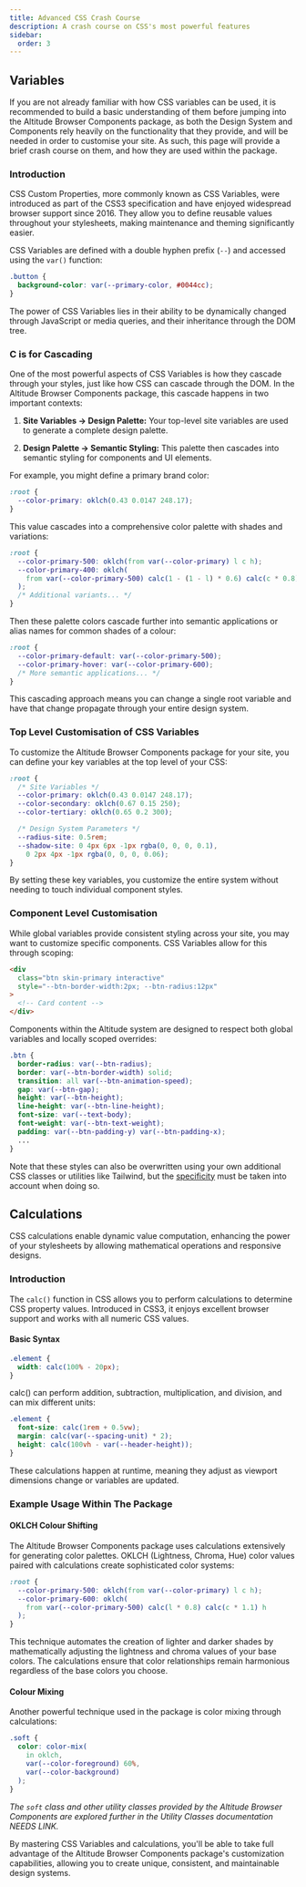 ```yaml
---
title: Advanced CSS Crash Course
description: A crash course on CSS's most powerful features
sidebar:
  order: 3
---
```


## Variables

If you are not already familiar with how CSS variables can be used, it is recommended to build a basic understanding of them before jumping into the Altitude Browser Components package, as both the Design System and Components rely heavily on the functionality that they provide, and will be needed in order to customise your site. As such, this page will provide a brief crash course on them, and how they are used within the package.

### Introduction

CSS Custom Properties, more commonly known as CSS Variables, were introduced as part of the CSS3 specification and have enjoyed widespread browser support since 2016. They allow you to define reusable values throughout your stylesheets, making maintenance and theming significantly easier.

CSS Variables are defined with a double hyphen prefix (`--`) and accessed using the `var()` function:

```css
.button {
  background-color: var(--primary-color, #0044cc);
}
```

The power of CSS Variables lies in their ability to be dynamically changed through JavaScript or media queries, and their inheritance through the DOM tree.

### C is for Cascading

One of the most powerful aspects of CSS Variables is how they cascade through your styles, just like how CSS can cascade through the DOM. In the Altitude Browser Components package, this cascade happens in two important contexts:

1. **Site Variables → Design Palette:** Your top-level site variables are used to generate a complete design palette.

2. **Design Palette → Semantic Styling:** This palette then cascades into semantic styling for components and UI elements.

For example, you might define a primary brand color:

```css
:root {
  --color-primary: oklch(0.43 0.0147 248.17);
}
```

This value cascades into a comprehensive color palette with shades and variations:

```css
:root {
  --color-primary-500: oklch(from var(--color-primary) l c h);
  --color-primary-400: oklch(
    from var(--color-primary-500) calc(1 - (1 - l) * 0.6) calc(c * 0.8) h
  );
  /* Additional variants... */
}
```

Then these palette colors cascade further into semantic applications or alias names for common shades of a colour:

```css
:root {
  --color-primary-default: var(--color-primary-500);
  --color-primary-hover: var(--color-primary-600);
  /* More semantic applications... */
}
```

This cascading approach means you can change a single root variable and have that change propagate through your entire design system.

### Top Level Customisation of CSS Variables

To customize the Altitude Browser Components package for your site, you can define your key variables at the top level of your CSS:

```css
:root {
  /* Site Variables */
  --color-primary: oklch(0.43 0.0147 248.17);
  --color-secondary: oklch(0.67 0.15 250);
  --color-tertiary: oklch(0.65 0.2 300);

  /* Design System Parameters */
  --radius-site: 0.5rem;
  --shadow-site: 0 4px 6px -1px rgba(0, 0, 0, 0.1),
    0 2px 4px -1px rgba(0, 0, 0, 0.06);
}
```

By setting these key variables, you customize the entire system without needing to touch individual component styles.

### Component Level Customisation

While global variables provide consistent styling across your site, you may want to customize specific components. CSS Variables allow for this through scoping:

```html
<div
  class="btn skin-primary interactive"
  style="--btn-border-width:2px; --btn-radius:12px"
>
  <!-- Card content -->
</div>
```

Components within the Altitude system are designed to respect both global variables and locally scoped overrides:

```css
.btn {
  border-radius: var(--btn-radius);
  border: var(--btn-border-width) solid;
  transition: all var(--btn-animation-speed);
  gap: var(--btn-gap);
  height: var(--btn-height);
  line-height: var(--btn-line-height);
  font-size: var(--text-body);
  font-weight: var(--btn-text-weight);
  padding: var(--btn-padding-y) var(--btn-padding-x);
  ...
}
```

Note that these styles can also be overwritten using your own additional CSS classes or utilities like Tailwind, but the [specificity](https://www.w3schools.com/css/css_specificity.asp) must be taken into account when doing so.

## Calculations

CSS calculations enable dynamic value computation, enhancing the power of your stylesheets by allowing mathematical operations and responsive designs.

### Introduction

The `calc()` function in CSS allows you to perform calculations to determine CSS property values. Introduced in CSS3, it enjoys excellent browser support and works with all numeric CSS values.

#### Basic Syntax

```css
.element {
  width: calc(100% - 20px);
}
```

calc() can perform addition, subtraction, multiplication, and division, and can mix different units:

```css
.element {
  font-size: calc(1rem + 0.5vw);
  margin: calc(var(--spacing-unit) * 2);
  height: calc(100vh - var(--header-height));
}
```

These calculations happen at runtime, meaning they adjust as viewport dimensions change or variables are updated.

### Example Usage Within The Package

#### OKLCH Colour Shifting

The Altitude Browser Components package uses calculations extensively for generating color palettes. OKLCH (Lightness, Chroma, Hue) color values paired with calculations create sophisticated color systems:

```css
:root {
  --color-primary-500: oklch(from var(--color-primary) l c h);
  --color-primary-600: oklch(
    from var(--color-primary-500) calc(l * 0.8) calc(c * 1.1) h
  );
}
```

This technique automates the creation of lighter and darker shades by mathematically adjusting the lightness and chroma values of your base colors. The calculations ensure that color relationships remain harmonious regardless of the base colors you choose.

#### Colour Mixing

Another powerful technique used in the package is color mixing through calculations:

```css
.soft {
  color: color-mix(
    in oklch,
    var(--color-foreground) 60%,
    var(--color-background)
  );
}
```

_The `soft` class and other utility classes provided by the Altitude Browser Components are explored further in the Utility Classes documentation NEEDS LINK._

By mastering CSS Variables and calculations, you'll be able to take full advantage of the Altitude Browser Components package's customization capabilities, allowing you to create unique, consistent, and maintainable design systems.
